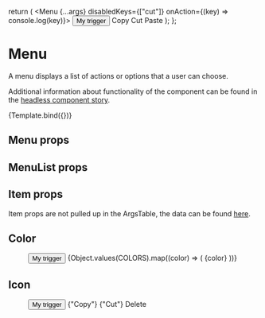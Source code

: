 
<Meta title="Design-system/Widgets/Menu" component={Menu} />

  return (
    <Menu {...args} disabledKeys={["cut"]} onAction={(key) => console.log(key)}>
      <Button>My trigger</Button>
      <MenuList>
        <Item key="copy">Copy</Item>
        <Item key="cut">Cut</Item>
        <Item key="paste">Paste</Item>
      </MenuList>
    </Menu>
  );
};

# Menu

A menu displays a list of actions or options that a user can choose.

Additional information about functionality of the component can be found in the [headless component story](/?path=/docs/design-system-headless-menu--docs).

<Canvas>
  <Story name="Menu">{Template.bind({})}</Story>
</Canvas>

## Menu props

<ArgsTable story="Menu" of={Menu} />

## MenuList props

<ArgsTable of={MenuList} />

## Item props

Item props are not pulled up in the ArgsTable, the data can be found [here](https://react-spectrum.adobe.com/react-aria/Menu.html#item).

## Color

<Story name="Color">
  <Menu>
    <Button>My trigger</Button>
    <MenuList>
      {Object.values(COLORS).map((color) => (
        <Item color={color}>{color}</Item>
      ))}
    </MenuList>
  </Menu>
</Story>

## Icon

<Story name="Icon">
  <Menu>
    <Button>My trigger</Button>
    <MenuList disabledKeys={["cut"]}>
      <Item key="copy" icon={FileCopyLineIcon}>
        {"Copy"}
      </Item>
      <Item key="cut" icon={ScissorsCutFillIcon}>
        {"Cut"}
      </Item>
      <Item
        key="delete"
        icon={DeleteBinLineIcon}
        color="negative"
        iconPosition="end"
      >
        Delete
      </Item>
    </MenuList>
  </Menu>
</Story>
